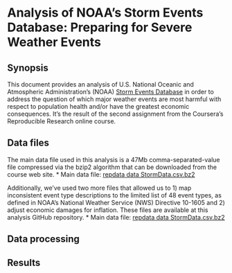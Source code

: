 # Analysis of NOAA's Storm Events Database: Preparing for Severe Weather Events

## Synopsis
This document provides an analysis of U.S. National Oceanic and Atmospheric Administration's (NOAA) [Storm Events Database](http://www.ncdc.noaa.gov/stormevents/) in order to address the question of which major weather events are most harmful with respect to population health and/or have the greatest economic consequences. It's the result of the second assignment from the Coursera's Reproducible Research online course.

## Data files

The main data file used in this analysis is a 47Mb comma-separated-value file compressed via the bzip2 algorithm that can be downloaded from the course web site.
* Main data file: [repdata data StormData.csv.bz2](https://d396qusza40orc.cloudfront.net/repdata%2Fdata%2FStormData.csv.bz2)

Additionally, we've used two more files that allowed us to 1) map inconsistent event type descriptions to the limited list of 48 event types, as defined in NOAA's National Weather Service (NWS) Directive 10-1605 and 2) adjust economic damages for inflation. These files are available at this analysis GitHub repository.
* Main data file: [repdata data StormData.csv.bz2](https://d396qusza40orc.cloudfront.net/repdata%2Fdata%2FStormData.csv.bz2)


## Data processing

## Results
